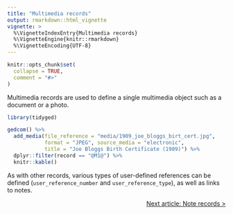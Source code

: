 ```yaml
---
title: "Multimedia records"
output: rmarkdown::html_vignette
vignette: >
  %\VignetteIndexEntry{Multimedia records}
  %\VignetteEngine{knitr::rmarkdown}
  %\VignetteEncoding{UTF-8}
---
```


```r
knitr::opts_chunk$set(
  collapse = TRUE,
  comment = "#>"
)
```

Multimedia records are used to define a single multimedia object such as a document or a photo.

```r
library(tidyged)

gedcom() %>% 
  add_media(file_reference = "media/1909_joe_bloggs_birt_cert.jpg",
            format = "JPEG", source_media = "electronic",
            title = "Joe Bloggs Birth Certificate (1909)") %>% 
  dplyr::filter(record == "@M1@") %>% 
  knitr::kable()
```

As with other records, various types of user-defined references can be defined (`user_reference_number` and `user_reference_type`), as well as links to notes.

<p style="text-align: right;"><a href="https://jl5000.github.io/tidyged/articles/note_records.html">Next article: Note records ></a></p>
